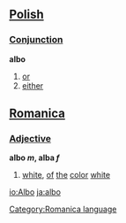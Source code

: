 ==[[Polish]]==
===[[Conjunction]]===
'''albo'''
#[[or]]
#[[either]]

==[[Romanica]]==
[[Category:Romanica language]]
===[[Adjective]]===
<b>albo ''m'', alba ''f''</b>
#[[white]], [[of]] [[the]] [[color]] [[white]]

[[io:Albo]]
[[ja:albo]]